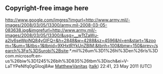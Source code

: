 <article id="11033816" title=Talk:Nijrab District>
	<talkpage id="11033816" title="Talk:Nijrab District">
{{Talkheader}}
{{WikiProject Afghanistan|class=stub|importance=}}

== Copyright-free image here ==

http://www.google.com/imgres?imgurl=http://www.army.mil/-images/2008/03/05/13300/army.mil-2008-03-05-083638.jpg&amp;imgrefurl=http://www.army.mil/-images/2008/03/05/13300/&amp;usg=__wTtZaWu-a2lv6seWpiNQ84yGlFQ=&amp;h=2848&amp;w=4288&amp;sz=4596&amp;hl=en&amp;start=1&amp;zoom=1&amp;um=1&amp;itbs=1&amp;tbnid=9XHxtRYkUnZBlM:&amp;tbnh=100&amp;tbnw=150&amp;prev=/search%3Fq%3DSurobi%2Bsite:*.mil%26um%3D1%26hl%3Den%26rls%3Dcom.microsoft:en-us%26biw%3D1245%26bih%3D835%26tbm%3Disch&amp;ei=V-LaTYPeNIfq0gGIoqj8Aw [[User:MatthewVanitas|MatthewVanitas]] ([[User talk:MatthewVanitas|talk]]) 22:41, 23 May 2011 (UTC)
	</talkpage>
</article>